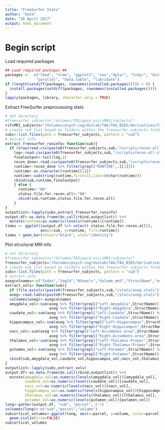 ```yaml
---
title: "FreeSurfer Stats"
author: "Kate"
date: "26 April 2017"
output: html_document
---
```


# Begin script

Load required packages
```r
## Load required packages ##
packages <-  c("lme4", "nlme", "ggplot2", "zoo","dplyr", "tidyr", "knitr",
              "parallel", "data.table", "lubridate")
if (length(setdiff(packages, rownames(installed.packages()))) > 0) {
  install.packages(setdiff(packages, rownames(installed.packages())))  
}
lapply(packages, library, character.only = TRUE)
```

Extract FreeSurfer preprocessing stats
```r
# Set directory
#freesurfer_subjects="/Volumes/TDS/ppcd_nii/sMRI/subjects/"
rsfcMRI_subjects="/Volumes/psych-cog/dsnlab/TAG/TAG_BIDS/derivatives/freesurfer6/"
# create sub list based on folders within the freesurfer subjects folder
subs<-list.files(path = freesurfer_subjects, pattern = "sub")
# extract info
extract_freesurfer_runinfo= function(sub){
  if (nrow(read.csv(paste0(freesurfer_subjects,sub,"/scripts/recon-all.done")))>1){
    log<-read.csv(paste0(freesurfer_subjects,sub,"/scripts/recon-all-status.log"))
    finaloutput<-tail(log,1)
    recon_done<-read.csv(paste0(freesurfer_subjects,sub,"/scripts/recon-all.done"))
    runtime<-recon_done %>% filter(grepl("RUNTIME",.[[1]]))
    runtime<-as.character(runtime[[1]])
    runtime<-substring(runtime,first=15,last=(nchar(runtime)))
    cbind(sub,runtime,finaloutput)
    } else {
      runtime<-"NA"
      status.file.for.recon.all<-"NA"
      cbind(sub,runtime,status.file.for.recon.all)
    }
}
outputlist<-lapply(subs,extract_freesurfer_runinfo)
output.df<-as.data.frame(do.call(rbind,outputlist)) %>% 
  mutate(runtime=as.numeric(levels(runtime))[runtime])
times <- ggplot((output.df %>% select(-status.file.for.recon.all)),
                aes(x=sub, y=runtime, fill=runtime))
times + geom_bar(colour="black", stat="identity") 
```


Plot structural MRI info
```r
# Set directory
#freesurfer_subjects="/Volumes/TDS/ppcd_nii/sMRI/subjects/"
freesurfer_subjects="/Volumes/psych-cog/dsnlab/TAG/TAG_BIDS/derivatives/freesurfer6/"
# create sub list based on folders within the freesurfer subjects folder
subs<-list.files(path = freesurfer_subjects, pattern = "sub")
# extract info
asegcolnames<-c("Index","SegId","NVoxels","Volume_mm3","StructName","normMean","normStdDev","normMin","normMax","normRange")
extract_vols= function(sub){
  if (file.exists((paste0(freesurfer_subjects,sub,"/stats/aseg.stats")))){
  aseg<-read.table(paste0(freesurfer_subjects,sub,"/stats/aseg.stats"))
  colnames(aseg)<-asegcolnames
  amygdala_vol<-sum(aseg %>% filter(grepl("Left-Amygdala",StructName)) %>% select(Volume_mm3),
                    aseg %>% filter(grepl("Right-Amygdala",StructName)) %>% select(Volume_mm3))
  caudate_vol<-sum(aseg %>% filter(grepl("Left-Caudate",StructName)) %>% select(Volume_mm3),
                    aseg %>% filter(grepl("Right-Caudate",StructName)) %>% select(Volume_mm3))
  hippocampus_vol<-sum(aseg %>% filter(grepl("Left-Hippocampus",StructName)) %>% select(Volume_mm3),
                    aseg %>% filter(grepl("Right-Hippocampus",StructName)) %>% select(Volume_mm3))
  nacc_vol<-sum(aseg %>% filter(grepl("Left-Accumbens-area",StructName)) %>% select(Volume_mm3),
                    aseg %>% filter(grepl("Right-Accumbens-area",StructName)) %>% select(Volume_mm3))
  thalamus_vol<-sum(aseg %>% filter(grepl("Left-Thalamus-Proper",StructName)) %>% select(Volume_mm3),
                    aseg %>% filter(grepl("Right-Thalamus-Proper",StructName)) %>% select(Volume_mm3))
  putamen_vol<-sum(aseg %>% filter(grepl("Left-Putamen",StructName)) %>% select(Volume_mm3),
                    aseg %>% filter(grepl("Right-Putamen",StructName)) %>% select(Volume_mm3))
  cbind(sub,amygdala_vol,caudate_vol,hippocampus_vol,nacc_vol,thalamus_vol,putamen_vol)}
}
outputlist<-lapply(subs,extract_vols)
output.df<-as.data.frame(do.call(rbind,outputlist)) %>% 
  mutate(amygdala_vol=as.numeric(levels(amygdala_vol))[amygdala_vol],
         caudate_vol=as.numeric(levels(caudate_vol))[caudate_vol],
         nacc_vol=as.numeric(levels(nacc_vol))[nacc_vol],
         hippocampus_vol=as.numeric(levels(hippocampus_vol))[hippocampus_vol],
         thalamus_vol=as.numeric(levels(thalamus_vol))[thalamus_vol],
         putamen_vol=as.numeric(levels(putamen_vol))[putamen_vol])
long<-gather(output.df, "sub", "parcel", 2:7)
colnames(long)<-c("sub","parcel","volume")
subcortical_volumes<-ggplot(long, aes(x=parcel, y=volume, color=parcel)) +
  geom_violin(trim=FALSE)
subcortical_volumes
```
